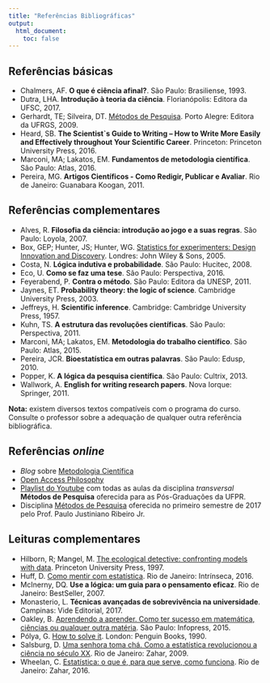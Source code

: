```yaml
---
title: "Referências Bibliográficas"
output:
  html_document:
    toc: false
---
```


## Referências básicas

- Chalmers, AF. **O que é ciência afinal?**. São Paulo:
  Brasiliense, 1993.
- Dutra, LHA. **Introdução à teoria da ciência**. Florianópolis: Editora
  da UFSC, 2017.
- Gerhardt, TE; Silveira, DT. [Métodos de
   Pesquisa](https://www.lume.ufrgs.br/handle/10183/52806).
   Porto Alegre: Editora da UFRGS, 2009.
- Heard, SB. **The Scientist`s Guide to Writing – How to Write More
Easily and Effectively throughout Your Scientific Career**. Princeton:
Princeton University Press, 2016.
- Marconi, MA; Lakatos, EM. **Fundamentos de metodologia científica**.
  São Paulo: Atlas, 2016.
- Pereira, MG. **Artigos Científicos - Como Redigir, Publicar e
  Avaliar**. Rio de Janeiro: Guanabara Koogan, 2011.

## Referências complementares

- Alves, R. **Filosofia da ciência: introdução ao jogo e a suas
  regras**. São Paulo: Loyola, 2007.
- Box, GEP; Hunter, JS; Hunter, WG. [Statistics for experimenters:
  Design Innovation and Discovery](http://statisticsforexperimenters.net).
  Londres: John Wiley & Sons, 2005.
- Costa, N. **Lógica indutiva e probabilidade**. São Paulo:
  Hucitec, 2008.
- Eco, U. **Como se faz uma tese**. São Paulo: Perspectiva, 2016.
- Feyerabend, P. **Contra o método**. São Paulo: Editora da UNESP, 2011.
- Jaynes, ET. **Probability theory: the logic of science**. Cambridge
  University Press, 2003.
- Jeffreys, H. **Scientific inference**. Cambridge: Cambridge University
  Press, 1957.
- Kuhn, TS. **A estrutura das revoluções científicas**. São Paulo:
  Perspectiva, 2011.
- Marconi, MA; Lakatos, EM. **Metodologia do trabalho científico**. São
  Paulo: Atlas, 2015.
- Pereira, JCR. **Bioestatística em outras palavras**. São Paulo:
  Edusp, 2010.
- Popper, K. **A lógica da pesquisa científica**. São Paulo:
  Cultrix, 2013.
- Wallwork, A. **English for writing research papers**. Nova Iorque:
  Springer, 2011.

**Nota:** existem diversos textos compatíveis com o programa do curso.
Consulte o professor sobre a adequação de qualquer outra referência
bibliográfica.

## Referências *online*

-  *Blog* sobre [Metodologia Científica](https://blog.fastformat.co/category/metodologia-cientifica/)
- [Open Access Philosophy](http://www.wi-phi.com/)
- [Playlist do
  Youtube](https://www.youtube.com/playlist?list=PLsxoqsbkGYFdiipa_JSl1UoO-GjlTUtca)
  com todas as aulas da disciplina *transversal* **Métodos de Pesquisa**
  oferecida para as Pós-Graduações da UFPR.
- Disciplina [Métodos de
  Pesquisa](http://www.leg.ufpr.br/doku.php/disciplinas:ce091-2017-01)
  oferecida no primeiro semestre de 2017 pelo Prof. Paulo Justiniano
  Ribeiro Jr.

## Leituras complementares

- Hilborn, R; Mangel, M.
  [The ecological detective: confronting models with data](http://press.princeton.edu/titles/5987.html).
  Princeton University Press, 1997.
- Huff, D.
  [Como mentir com estatística](http://www.intrinseca.com.br/livro/624/).
  Rio de Janeiro: Intrínseca, 2016.
- McInerny, DQ. **Use a lógica: um guia para o pensamento eficaz**. Rio
  de Janeiro: BestSeller, 2007.
- Monasterio, L. **Técnicas avançadas de sobrevivência na
  universidade**. Campinas: Vide Editorial, 2017.
- Oakley, B.
  [Aprendendo a aprender. Como ter sucesso em matemática, ciências ou qualquer outra matéria](http://www.infopress.com.br).
  São Paulo: Infopress, 2015.
- Pólya, G.
  [How to solve it](https://www.penguin.co.uk/books/12619/how-to-solve-it).
  London: Penguin Books, 1990.
- Salsburg, D.
  [Uma senhora toma chá. Como a estatística revolucionou a ciência no século XX](http://www.zahar.com.br/livro/uma-senhora-toma-cha).
  Rio de Janeiro: Zahar, 2009.
- Wheelan, C.
  [Estatística: o que é, para que serve, como funciona](http://www.zahar.com.br/livro/estatistica).
  Rio de Janeiro: Zahar, 2016.
